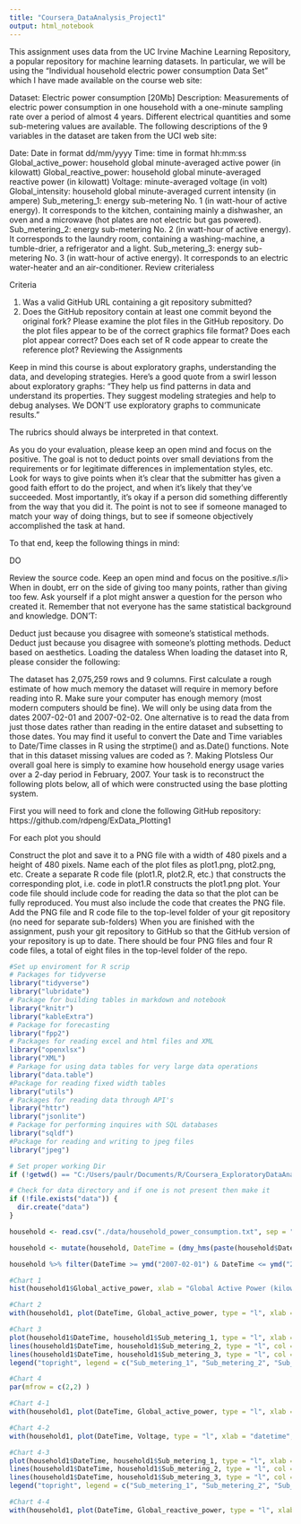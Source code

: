 ```yaml
---
title: "Coursera_DataAnalysis_Project1"
output: html_notebook
---
```


This assignment uses data from the UC Irvine Machine Learning Repository, a popular repository for machine learning datasets. In particular, we will be using the “Individual household electric power consumption Data Set” which I have made available on the course web site:

Dataset: Electric power consumption [20Mb]
Description: Measurements of electric power consumption in one household with a one-minute sampling rate over a period of almost 4 years. Different electrical quantities and some sub-metering values are available.
The following descriptions of the 9 variables in the dataset are taken from the UCI web site:

Date: Date in format dd/mm/yyyy
Time: time in format hh:mm:ss
Global_active_power: household global minute-averaged active power (in kilowatt)
Global_reactive_power: household global minute-averaged reactive power (in kilowatt)
Voltage: minute-averaged voltage (in volt)
Global_intensity: household global minute-averaged current intensity (in ampere)
Sub_metering_1: energy sub-metering No. 1 (in watt-hour of active energy). It corresponds to the kitchen, containing mainly a dishwasher, an oven and a microwave (hot plates are not electric but gas powered).
Sub_metering_2: energy sub-metering No. 2 (in watt-hour of active energy). It corresponds to the laundry room, containing a washing-machine, a tumble-drier, a refrigerator and a light.
Sub_metering_3: energy sub-metering No. 3 (in watt-hour of active energy). It corresponds to an electric water-heater and an air-conditioner.
Review criterialess 

Criteria

1.  Was a valid GitHub URL containing a git repository submitted?
2. Does the GitHub repository contain at least one commit beyond the original fork?
Please examine the plot files in the GitHub repository. Do the plot files appear to be of the correct graphics file format?
Does each plot appear correct?
Does each set of R code appear to create the reference plot?
Reviewing the Assignments

Keep in mind this course is about exploratory graphs, understanding the data, and developing strategies. Here's a good quote from a swirl lesson about exploratory graphs: "They help us find patterns in data and understand its properties. They suggest modeling strategies and help to debug analyses. We DON'T use exploratory graphs to communicate results."

The rubrics should always be interpreted in that context.

As you do your evaluation, please keep an open mind and focus on the positive. The goal is not to deduct points over small deviations from the requirements or for legitimate differences in implementation styles, etc. Look for ways to give points when it's clear that the submitter has given a good faith effort to do the project, and when it's likely that they've succeeded. Most importantly, it's okay if a person did something differently from the way that you did it. The point is not to see if someone managed to match your way of doing things, but to see if someone objectively accomplished the task at hand.

To that end, keep the following things in mind:

DO

Review the source code.
Keep an open mind and focus on the positive.≤/li>
When in doubt, err on the side of giving too many points, rather than giving too few.
Ask yourself if a plot might answer a question for the person who created it.
Remember that not everyone has the same statistical background and knowledge.
DON'T:

Deduct just because you disagree with someone's statistical methods.
Deduct just because you disagree with someone's plotting methods.
Deduct based on aesthetics.
Loading the dataless 
When loading the dataset into R, please consider the following:

The dataset has 2,075,259 rows and 9 columns. First calculate a rough estimate of how much memory the dataset will require in memory before reading into R. Make sure your computer has enough memory (most modern computers should be fine).
We will only be using data from the dates 2007-02-01 and 2007-02-02. One alternative is to read the data from just those dates rather than reading in the entire dataset and subsetting to those dates.
You may find it useful to convert the Date and Time variables to Date/Time classes in R using the \color{red}{\verb|strptime()|}strptime()  and \color{red}{\verb|as.Date()|}as.Date() functions.
Note that in this dataset missing values are coded as \color{red}{\verb|?|}?.
Making Plotsless 
Our overall goal here is simply to examine how household energy usage varies over a 2-day period in February, 2007. Your task is to reconstruct the following plots below, all of which were constructed using the base plotting system.

First you will need to fork and clone the following GitHub repository: https://github.com/rdpeng/ExData_Plotting1

For each plot you should

Construct the plot and save it to a PNG file with a width of 480 pixels and a height of 480 pixels.
Name each of the plot files as \color{red}{\verb|plot1.png|}plot1.png, \color{red}{\verb|plot2.png|}plot2.png, etc.
Create a separate R code file (\color{red}{\verb|plot1.R|}plot1.R, \color{red}{\verb|plot2.R|}plot2.R, etc.) that constructs the corresponding plot, i.e. code in \color{red}{\verb|plot1.R|}plot1.R constructs the \color{red}{\verb|plot1.png|}plot1.png plot. Your code file should include code for reading the data so that the plot can be fully reproduced. You must also include the code that creates the PNG file.
Add the PNG file and R code file to the top-level folder of your git repository (no need for separate sub-folders)
When you are finished with the assignment, push your git repository to GitHub so that the GitHub version of your repository is up to date. There should be four PNG files and four R code files, a total of eight files in the top-level folder of the repo.

```r
#Set up enviroment for R scrip  
# Packages for tidyverse 
library("tidyverse")
library("lubridate")
# Package for building tables in markdown and notebook 
library("knitr")
library("kableExtra") 
# Package for forecasting
library("fpp2")
# Packages for reading excel and html files and XML
library("openxlsx")
library("XML")
# Parkage for using data tables for very large data operations
library("data.table")
#Package for reading fixed width tables
library("utils")
# Packages for reading data through API's 
library("httr")
library("jsonlite")
# Package for performing inquires with SQL databases 
library("sqldf")
#Package for reading and writing to jpeg files
library("jpeg")

# Set proper working Dir
if (!getwd() == "C:/Users/paulr/Documents/R/Coursera_ExploratoryDataAnalysis/ExData_Plotting1") {setwd("C:/Users/paulr/Documents/R/Coursera_ExploratoryDataAnalysis/ExData_Plotting1")}

# Check for data directory and if one is not present then make it
if (!file.exists("data")) {
  dir.create("data")
}

```

```r


household <- read.csv("./data/household_power_consumption.txt", sep = ";", header = TRUE, na.strings = "?", colClasses = c("character", "character", rep("numeric", 7)))

household <- mutate(household, DateTime = (dmy_hms(paste(household$Date , household$Time, sep = '_'))))

household %>% filter(DateTime >= ymd("2007-02-01") & DateTime <= ymd("2007-02-03")) %>% select(-Date, -Time) %>% select(8,1,2,3,4,5,6,7) -> household1

#Chart 1 
hist(household1$Global_active_power, xlab = "Global Active Power (kilowatts)", ylab = "Frequency", main = "Global Active Power", col = "red", breaks = 11)

#Chart 2
with(household1, plot(DateTime, Global_active_power, type = "l", xlab = "",  ylab = "Global Active Power (killowatts)"))

#Chart 3
plot(household1$DateTime, household1$Sub_metering_1, type = "l", xlab = "",  ylab = "Energy sub metering")
lines(household1$DateTime, household1$Sub_metering_2, type = "l", col = "red" )
lines(household1$DateTime, household1$Sub_metering_3, type = "l", col = "blue" )
legend("topright", legend = c("Sub_metering_1", "Sub_metering_2", "Sub_metering_3"), col = c("black", "red", "blue"), lty = 1)

#Chart 4
par(mfrow = c(2,2) )

#Chart 4-1
with(household1, plot(DateTime, Global_active_power, type = "l", xlab = "",  ylab = "Global Active Power (killowatts)"))

#Chart 4-2
with(household1, plot(DateTime, Voltage, type = "l", xlab = "datetime",  ylab = "Voltage"))

#Chart 4-3
plot(household1$DateTime, household1$Sub_metering_1, type = "l", xlab = "",  ylab = "Energy sub metering")
lines(household1$DateTime, household1$Sub_metering_2, type = "l", col = "red" )
lines(household1$DateTime, household1$Sub_metering_3, type = "l", col = "blue" )
legend("topright", legend = c("Sub_metering_1", "Sub_metering_2", "Sub_metering_3"), col = c("black", "red", "blue"), lty = 1)

#Chart 4-4
with(household1, plot(DateTime, Global_reactive_power, type = "l", xlab = "datetime"))



```

